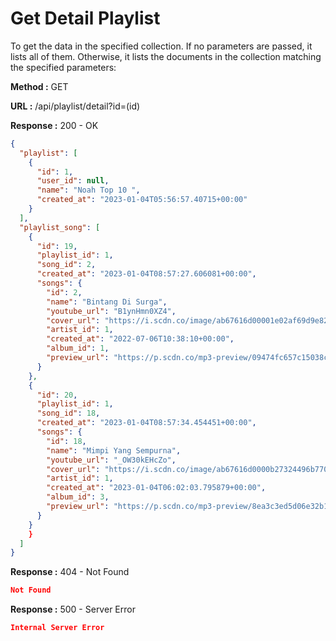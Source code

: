 
# Get Detail Playlist

To get the data in the specified collection. If no parameters are passed, it lists all of them.
Otherwise, it lists the documents in the collection matching the specified parameters:

**Method :** <Badge variant="success">GET</Badge>

**URL :** <Badge variant="dark">/api/playlist/detail?id=(id)</Badge>

**Response :** <BadgeOutline variant="success">200 - OK</BadgeOutline>

```json
{
  "playlist": [
    {
      "id": 1,
      "user_id": null,
      "name": "Noah Top 10 ",
      "created_at": "2023-01-04T05:56:57.40715+00:00"
    }
  ],
  "playlist_song": [
    {
      "id": 19,
      "playlist_id": 1,
      "song_id": 2,
      "created_at": "2023-01-04T08:57:27.606081+00:00",
      "songs": {
        "id": 2,
        "name": "Bintang Di Surga",
        "youtube_url": "B1ynHmn0XZ4",
        "cover_url": "https://i.scdn.co/image/ab67616d00001e02af69d9e82cc973f608481610",
        "artist_id": 1,
        "created_at": "2022-07-06T10:38:10+00:00",
        "album_id": 1,
        "preview_url": "https://p.scdn.co/mp3-preview/09474fc657c15038cb699afa4a52b4fac9383d62"
      }
    },
    {
      "id": 20,
      "playlist_id": 1,
      "song_id": 18,
      "created_at": "2023-01-04T08:57:34.454451+00:00",
      "songs": {
        "id": 18,
        "name": "Mimpi Yang Sempurna",
        "youtube_url": "_OW30kEHcZo",
        "cover_url": "https://i.scdn.co/image/ab67616d0000b27324496b7707e9304c4ad76c5a",
        "artist_id": 1,
        "created_at": "2023-01-04T06:02:03.795879+00:00",
        "album_id": 3,
        "preview_url": "https://p.scdn.co/mp3-preview/8ea3c3ed5d06e32b1abbd97d0770a88441acde32"
      }
    }
    }
  ]
}
```

**Response :** <BadgeOutline variant="warning">404 - Not Found</BadgeOutline>

```json
Not Found
```

**Response :** <BadgeOutline variant="danger">500 - Server Error</BadgeOutline>

```json
Internal Server Error
```
